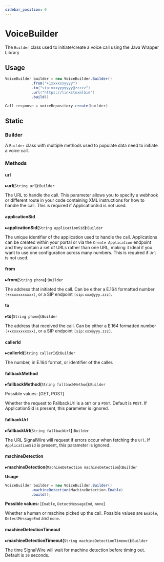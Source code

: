 ```yaml
---
sidebar_position: 0
---
```


# VoiceBuilder

The `Builder` class used to initiate/create a voice call using the Java Wrapper Library

## Usage

```java
VoiceBuilder builder = new VoiceBuilder.Builder()
            .from("+1xxxxxxyyyy")
            .to("sip:xxxyyyyyyy@zzzzz")
            .url("https://linkstoxmlbim")
            .build()

Call response = voiceRepository.create(builder)
```

## Static

### Builder

A `Builder` class with multiple methods used to populate data need to initiate a voice call.

### Methods

#### url

▸**url(**`String url`**)**:`Builder`

The URL to handle the call. This parameter allows you to specify a webhook or different route in your code containing XML instructions for how to handle the call. This is required if ApplicationSid is not used.

#### applicationSid

▸**applicationSid(**`String applicationSid`**)**:`Builder`

The unique identifier of the application used to handle the call. Applications can be created within your portal or via the `Create Application` endpoint and they contain a set of URLs rather than one URL, making it ideal if you want to use one configuration across many numbers. This is required if `Url` is not used.

#### from

▸**from(**`String phone`**)**:`Builder`

The address that initiated the call. Can be either a E.164 formatted number `(+xxxxxxxxxxx)`, or a SIP endpoint `(sip:xxx@yyy.zzz)`.

#### to

▸**to(**`String phone`**)**:`Builder`

The address that received the call. Can be either a E.164 formatted number `(+xxxxxxxxxxx)`, or a SIP endpoint `(sip:xxx@yyy.zzz)`.

#### callerId

▸**callerId(**`String callerId`**)**:`Builder`

The number, in E.164 format, or identifier of the caller.

#### fallbackMethod

▸**fallbackMethod(**`String fallbackMethod`**)**:`Builder`

Possible values: [GET, POST]

Whether the request to FallbackUrl is a `GET` or a `POST`. Default is `POST`. If ApplicationSid is present, this parameter is ignored.

#### fallbackUrl

▸**fallbackUrl(**`String fallbackUrl`**)**:`Builder`

The URL SignalWire will request if errors occur when fetching the `Url`. If `ApplicationSid` is present, this parameter is ignored.

#### machineDetection

▸**machineDetection(**`MachineDetection machineDetection`**)**:`Builder`

**Usage**
```java
VoiceBuilder builder = new VoiceBuilder.Builder()
            .machineDetection(MachineDetection.Enable)
            .build();
```

**Possible values:** [`Enable`, `DetectMessageEnd`, `none`]

Whether a human or machine picked up the call. Possible values are `Enable`, `DetectMessageEnd` and `none`.

#### machineDetectionTimeout

▸**machineDetectionTimeout(**`String machineDetectionTimeout`**)**:`Builder`

The time SignalWire will wait for machine detection before timing out. Default is `30` seconds.

